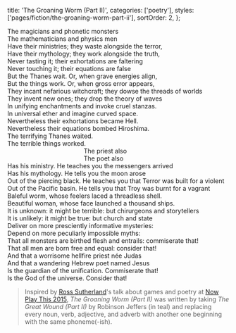   title: 'The Groaning Worm (Part II)',
  categories: ['poetry'],
  styles: ['pages/fiction/the-groaning-worm-part-ii'],
  sortOrder: 2,
};

<p className="Poem--interlaced">
  <span>The magicians and phonetic monsters</span>
  <br />
  <span>The mathematicians and physics men</span>
  <br />
  <span>Have their ministries; they waste alongside the terror,</span>
  <br />
  <span>Have their mythology; they work alongside the truth,</span>
  <br />
  <span>Never tasting it; their exhortations are faltering</span>
  <br />
  <span>Never touching it; their equations are false</span>
  <br />
  <span>But the Thanes wait. Or, when grave energies align,</span>
  <br />
  <span>But the things work. Or, when gross error appears,</span>
  <br />
  <span>
    They incant nefarious witchcraft; they dowse the threads of worlds
  </span>
  <br />
  <span>They invent new ones; they drop the theory of waves</span>
  <br />
  <span>In unifying enchantments and invoke cruel stanzas.</span>
  <br />
  <span>In universal ether and imagine curved space.</span>
  <br />
  <span>Nevertheless their exhortations became Hell.</span>
  <br />
  <span>Nevertheless their equations bombed Hiroshima.</span>
  <br />
  <span>The terrifying Thanes waited.</span>
  <br />
  <span>The terrible things worked.</span>
  <br />
  <span>
    &nbsp;&nbsp;&nbsp;&nbsp;&nbsp;&nbsp;&nbsp;&nbsp;&nbsp;&nbsp;&nbsp;&nbsp;&nbsp;&nbsp;&nbsp;&nbsp;&nbsp;&nbsp;&nbsp;&nbsp;&nbsp;&nbsp;&nbsp;&nbsp;&nbsp;&nbsp;&nbsp;&nbsp;&nbsp;&nbsp;&nbsp;&nbsp;&nbsp;&nbsp;&nbsp;&nbsp;&nbsp;&nbsp;&nbsp;&nbsp;&nbsp;&nbsp;&nbsp;
    The priest also
  </span>
  <br />
  <span>
    &nbsp;&nbsp;&nbsp;&nbsp;&nbsp;&nbsp;&nbsp;&nbsp;&nbsp;&nbsp;&nbsp;&nbsp;&nbsp;&nbsp;&nbsp;&nbsp;&nbsp;&nbsp;&nbsp;&nbsp;&nbsp;&nbsp;&nbsp;&nbsp;&nbsp;&nbsp;&nbsp;&nbsp;&nbsp;&nbsp;&nbsp;&nbsp;&nbsp;&nbsp;&nbsp;&nbsp;&nbsp;&nbsp;&nbsp;&nbsp;&nbsp;&nbsp;&nbsp;
    The poet also
  </span>
  <br />
  <span>Has his ministry. He teaches you the messengers arrived</span>
  <br />
  <span>Has his mythology. He tells you the moon arose</span>
  <br />
  <span>
    Out of the piercing black. He teaches you that Terror was built for a
    violent
  </span>
  <br />
  <span>
    Out of the Pacific basin. He tells you that Troy was burnt for a vagrant
  </span>
  <br />
  <span>Baleful worm, whose feelers laced a threadless shell.</span>
  <br />
  <span>Beautiful woman, whose face launched a thousand ships.</span>
  <br />
  <span>
    It is unknown: it might be terrible: but chirurgeons and storytellers
  </span>
  <br />
  <span>It is unlikely: it might be true: but church and state</span>
  <br />
  <span>Deliver on more presciently informative mysteries:</span>
  <br />
  <span>Depend on more peculiarly impossible myths:</span>
  <br />
  <span>
    That all monsters are birthed flesh and entrails: commiserate that!
  </span>
  <br />
  <span>That all men are born free and equal: consider that!</span>
  <br />
  <span>And that a worrisome hellfire priest née Judas</span>
  <br />
  <span>And that a wandering Hebrew poet named Jesus</span>
  <br />
  <span>Is the guardian of the unification. Commiserate that!</span>
  <br />
  <span>Is the God of the universe. Consider that!</span>
</p>

> Inspired by [Ross Sutherland](http://www.rosssutherland.co.uk/)'s talk about
> games and poetry at [Now Play This 2015](http://nowplaythis.net/2015), _The
> Groaning Worm (Part II)_ was written by taking _The Great Wound (Part II)_ by
> Robinson Jeffers (in teal) and replacing every noun, verb, adjective, and
> adverb with another one beginning with the same phoneme(-ish).
